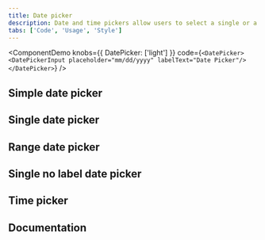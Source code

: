 ```yaml
---
title: Date picker
description: Date and time pickers allow users to select a single or a range of dates and times.
tabs: ['Code', 'Usage', 'Style']
---
```


<ComponentDemo
  knobs={{ DatePicker: ['light'] }}
  code={`
<DatePicker>
  <DatePickerInput placeholder="mm/dd/yyyy" labelText="Date Picker"/>
</DatePicker>
`}
/>

## Simple date picker

<ComponentCode
  name="Simple date picker"
  component="date-picker"
  variation="date-picker"
  hasLightVersion
  hasReactVersion="datepicker--simple"
  hasVueVersion="datepicker--simple"
  hasAngularVersion="?path=/story/datepickerinput--simple"
  codepen="ZZQbVV"></ComponentCode>

## Single date picker

<ComponentCode
  name="Single date picker"
  component="date-picker"
  variation="date-picker--single"
  hasLightVersion
  hasReactVersion="datepicker--single-with-calendar"
  hasVueVersion="datepicker--single"
  hasAngularVersion="?path=/story/date-picker--single"
  codepen="ZZQbPw"></ComponentCode>

## Range date picker

<ComponentCode
  name="Range date picker"
  component="date-picker"
  variation="date-picker--range"
  hasLightVersion
  hasReactVersion="datepicker--range-with-calendar"
  hasVueVersion="datepicker--range-with-calendar"
  hasAngularVersion="?path=/story/date-picker--range"
  codepen="yreYrQ"></ComponentCode>

## Single no label date picker

<ComponentCode
  name="Single no label date picker"
  component="date-picker"
  variation="date-picker--single-no-label"
  hasLightVersion
  hasReactVersion="datepicker--single-with-calendar"
  codepen="OGMMGr"></ComponentCode>

## Time picker

<ComponentCode
  name="Time picker"
  component="time-picker"
  variation="time-picker"
  hasLightVersion
  hasReactVersion="timepicker--default"
  hasVueVersion="timepicker--default"
  codepen="jRWqNO"></ComponentCode>

## Documentation

<ComponentDocs component="date-picker"></ComponentDocs>

